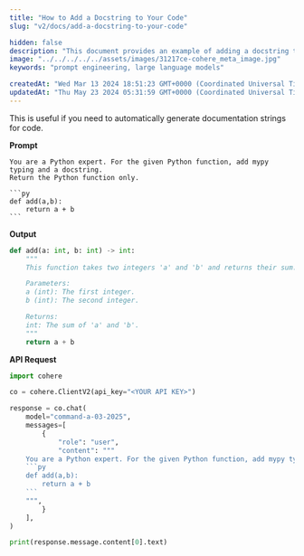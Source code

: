 ```yaml
---
title: "How to Add a Docstring to Your Code"
slug: "v2/docs/add-a-docstring-to-your-code"

hidden: false 
description: "This document provides an example of adding a docstring to a Python function using the Cohere API."
image: "../../../../../assets/images/31217ce-cohere_meta_image.jpg"  
keywords: "prompt engineering, large language models"

createdAt: "Wed Mar 13 2024 18:51:23 GMT+0000 (Coordinated Universal Time)"
updatedAt: "Thu May 23 2024 05:31:59 GMT+0000 (Coordinated Universal Time)"
---
```

This is useful if you need to automatically generate documentation strings for code.

**Prompt**

````
You are a Python expert. For the given Python function, add mypy typing and a docstring.
Return the Python function only. 

```py
def add(a,b): 
    return a + b 
```
````

**Output**

```python PYTHON
def add(a: int, b: int) -> int:
    """
    This function takes two integers 'a' and 'b' and returns their sum.

    Parameters:
    a (int): The first integer.
    b (int): The second integer.

    Returns:
    int: The sum of 'a' and 'b'.
    """
    return a + b
```

**API Request**

````python PYTHON
import cohere

co = cohere.ClientV2(api_key="<YOUR API KEY>")

response = co.chat(
    model="command-a-03-2025",
    messages=[
        {
            "role": "user",
            "content": """
    You are a Python expert. For the given Python function, add mypy typing and a docstring. Return the Python function only.
    ```py
    def add(a,b): 
        return a + b 
    ```
    """,
        }
    ],
)

print(response.message.content[0].text)
````